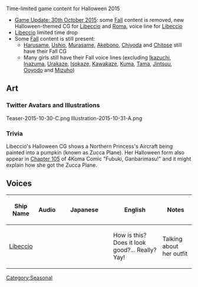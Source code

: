 Time-limited game content for Halloween 2015

* [[Thread:346688|Game Update: 30th October 2015]]: some [[Seasonal/Fall 2015|Fall]] content is removed, new Halloween-themed CG for [[Libeccio]] and [[Roma]], voice line for [[Libeccio]]
* [[Libeccio]] limited time drop
* Some [[Seasonal/Fall 2015|Fall]] content is still present:
** [[Seasonal/Fall 2015#Destroyers|Harusame]], [[Seasonal/Fall 2015#Destroyers|Ushio]], [[Seasonal/Fall 2015#Destroyers|Murasame]], [[Seasonal/Fall 2015#Destroyers|Akebono]], [[Seasonal/Fall 2015#Seaplane_Tenders_.2F_Light_Carriers|Chiyoda]] and [[Seasonal/Fall 2015#Seaplane_Tenders_.2F_Light_Carriers|Chitose]] still have their Fall CG
** Many girls still have their Fall voice lines (excluding [[Seasonal/Fall 2015#Ikazuchi|Ikazuchi]], [[Seasonal/Fall 2015#Inazuma|Inazuma]], [[Seasonal/Fall 2015#Urakaze|Urakaze]], [[Seasonal/Fall 2015#Isokaze|Isokaze]], [[Seasonal/Fall 2015#Kawakaze|Kawakaze]], [[Seasonal/Fall 2015#Kuma|Kuma]], [[Seasonal/Fall 2015#Tama|Tama]], [[Seasonal/Fall 2015#Jintsuu|Jintsuu]], [[Seasonal/Fall 2015#Ooyodo|Ooyodo]] and [[Seasonal/Fall 2015#Mizuho|Mizuho]])

==Art==
{{SeasonalGallery|Libeccio/Halloween|Roma/Halloween}}
===Twitter Avatars and Illustrations===
<gallery spacing="small" bordercolor="transparent" captionalign="center" hideaddbutton="true">
Teaser-2015-10-30-C.png
Illustration-2015-10-31-A.png
</gallery>

===Trivia===
Libeccio's Halloween CG shows a Northern Princess's Aircraft being painted into a pumpkin (known as Zucca Plane). Her Halloween form also appear in [http://www.mangahere.co/manga/kantai_collection_kankore_4_koma_comic_fubuki_ganbarimasu/c105/3.html Chapter 105] of 4Koma Comic "Fubuki, Ganbarimasu!" and it might explain how she got the Zucca Plane.

==Voices==
{| class="wikitable typography-xl-optout" style="width:100%;"
!style="width:10%;"|Ship Name
!Audio
!style="width:35%;"|Japanese
!style="width:35%;"|English
!style="width:20%;"|Notes
|- id="Libeccio"
|align="center"|[[Libeccio]]
|align="center"|{{Audio|file=Libeccio Halloween 2015.ogg}}
|{{SpanJa|リベのこれ、どぉ？似合ってるかなぁ…そぉ？やった！エヒヒw}}
|How is this? Does it look good?... Really? Yay!
|Talking about her outfit
|}
[[Category:Seasonal]]
